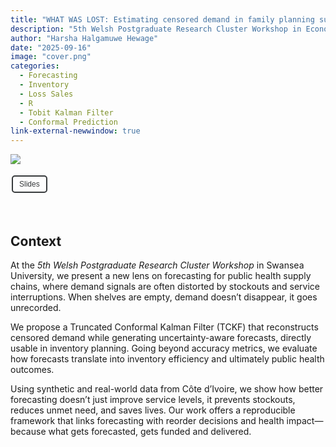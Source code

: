 ```yaml
---
title: "WHAT WAS LOST: Estimating censored demand in family planning supply chains with the Truncated Conformal Kalman Filter"
description: "5th Welsh Postgraduate Research Cluster Workshop in Economy, Enterprise and Productivity"
author: "Harsha Halgamuwe Hewage"
date: "2025-09-16"
image: "cover.png"
categories:
  - Forecasting
  - Inventory
  - Loss Sales
  - R
  - Tobit Kalman Filter
  - Conformal Prediction
link-external-newwindow: true
---
```


![](cover.png){fig-align="center"}

<link rel="stylesheet" href="https://cdnjs.cloudflare.com/ajax/libs/font-awesome/6.0.0-beta3/css/all.min.css">

<style>
/* Custom button style */
button {
  background-color: transparent; /* No filling */
  border: 2px solid rgb(55, 58, 60); /* Gray border */
  color: rgb(55, 58, 60); /* Gray text */
  padding: 5px 10px;
  text-align: center;
  text-decoration: none;
  display: inline-block;
  font-size: 12px;
  margin: 4px 2px;
  cursor: pointer;
  border-radius: 5px; /* Rounded corners */
}

/* Hover effect for Journal article */
#journal-article-btn:hover {
  border-color: #0066b2; /* Blue border on hover */
  color: #0066b2; /* Blue text on hover */
}

/* Hover effect for GitHub repo */
#github-repo-btn:hover {
  border-color: #00A86B; /* Green border on hover */
  color: #00A86B; /* Green text on hover */
}
</style>

<button id="journal-article-btn" 
        onclick="window.open('slides/wpgrc_25.html', '_blank')">
  <i class="fas fa-bookmark"></i> Slides
</button>

<br>

## Context

At the *5th Welsh Postgraduate Research Cluster Workshop* in Swansea University, we present a new lens on forecasting for public health supply chains, where demand signals are often distorted by stockouts and service interruptions. When shelves are empty, demand doesn’t disappear, it goes unrecorded.

We propose a Truncated Conformal Kalman Filter (TCKF) that reconstructs censored demand while generating uncertainty-aware forecasts, directly usable in inventory planning. Going beyond accuracy metrics, we evaluate how forecasts translate into inventory efficiency and ultimately public health outcomes.

Using synthetic and real-world data from Côte d’Ivoire, we show how better forecasting doesn’t just improve service levels, it prevents stockouts, reduces unmet need, and saves lives. Our work offers a reproducible framework that links forecasting with reorder decisions and health impact—because what gets forecasted, gets funded and delivered.

